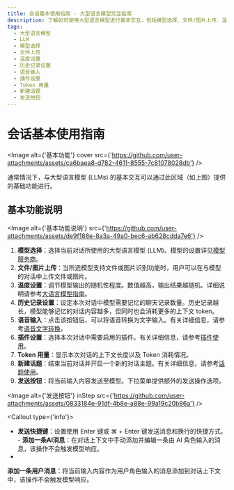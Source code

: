 ```yaml
---
title: 会话基本使用指南 - 大型语言模型交互指南
description: 了解如何使用大型语言模型进行基本交互，包括模型选择、文件/图片上传、温度设置、历史记录设置等。
tags:
  - 大型语言模型
  - LLM
  - 模型选择
  - 文件上传
  - 温度设置
  - 历史记录设置
  - 语音输入
  - 插件设置
  - Token 用量
  - 新建话题
  - 发送按钮
---
```


# 会话基本使用指南

<Image
  alt={'基本功能'}
  cover
  src={'https://github.com/user-attachments/assets/ca6baea8-d782-4611-8555-7c81078028db'}
/>

通常情况下，与大型语言模型 (LLMs) 的基本交互可以通过此区域（如上图）提供的基础功能进行。

## 基本功能说明

<Image
  alt={'基本功能说明'}
  src={'https://github.com/user-attachments/assets/de9f188e-8a3a-49a0-bec6-ab628cdda7e6'}
/>

1. **模型选择**：选择当前对话所使用的大型语言模型 (LLM)。模型的设置详见[模型服务商](/zh/docs/usage/providers)。
2. **文件/图片上传**：当所选模型支持文件或图片识别功能时，用户可以在与模型的对话中上传文件或图片。
3. **温度设置**：调节模型输出的随机性程度。数值越高，输出结果越随机。详细说明请参考[大语言模型指南](/zh/docs/usage/agents/model)。
4. **历史记录设置**：设定本次对话中模型需要记忆的聊天记录数量。历史记录越长，模型能够记忆的对话内容越多，但同时也会消耗更多的上下文 token。
5. **语音输入**：点击该按钮后，可以将语音转换为文字输入。有关详细信息，请参考[语音文字转换](/zh/docs/usage/foundation/tts-stt)。
6. **插件设置**：选择本次对话中需要启用的插件。有关详细信息，请参考[插件使用](/zh/docs/usage/plugins/basic-usage)。
7. **Token 用量**：显示本次对话的上下文长度以及 Token 消耗情况。
8. **新建话题**：结束当前对话并开启一个新的对话主题。有关详细信息，请参考[话题使用](/zh/docs/usage/agents/topics)。
9. **发送按钮**：将当前输入内容发送至模型。下拉菜单提供额外的发送操作选项。

<Image
  alt={'发送按钮'}
  inStep
  src={'https://github.com/user-attachments/assets/0833184e-91df-4b8e-a88e-99a19c20b86a'}
/>

<Callout type={'info'}>
  - **发送快捷键**：设置使用 Enter 键或 ⌘ + Enter 键发送消息和换行的快捷方式。 -
  **添加一条AI消息**：在对话上下文中手动添加并编辑一条由 AI 角色输入的消息，该操作不会触发模型响应。
  -
  **添加一条用户消息**：将当前输入内容作为用户角色输入的消息添加到对话上下文中，该操作不会触发模型响应。
</Callout>

